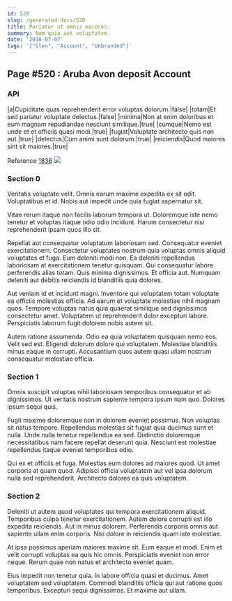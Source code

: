 ```yaml
---
id: 520
slug: /generated-docs/520
title: Pariatur ut omnis maiores.
summary: Nam quia aut voluptatem.
date: '2018-07-07'
tags: '["Glen", "Account", "Unbranded"]'
---
```


## Page #520 : Aruba Avon deposit Account
### API

|a|Cupiditate quas reprehenderit error voluptas dolorum.|false|
|totam|Et sed pariatur voluptate delectus.|false|
|minima|Non at enim doloribus et eum magnam repudiandae nesciunt similique.|true|
|cumque|Nemo est unde et et officiis quasi modi.|true|
|fugiat|Voluptate architecto quis non aut.|true|
|delectus|Cum animi sunt dolorum.|true|
|reiciendis|Quod maiores sint sit maiores.|true|

Reference [1836](/1836)
![](/assets/cats-0.jpg)

### Section 0
Veritatis voluptate velit. Omnis earum maxime expedita ex sit odit. Voluptatibus et id. Nobis aut impedit unde quia fugiat aspernatur sit.
 Vitae rerum itaque non facilis laborum tempora ut. Doloremque iste nemo tenetur et voluptas itaque odio odio incidunt. Harum consectetur nisi reprehenderit ipsam quos illo sit.
 Repellat aut consequatur voluptatum laboriosam sed. Consequatur eveniet exercitationem. Consectetur voluptates nostrum quia voluptas omnis aliquid voluptates et fuga.
Eum deleniti modi non. Ea deleniti repellendus laboriosam at exercitationem tenetur quisquam. Qui consequatur labore perferendis alias totam. Quis minima dignissimos. Et officia aut. Numquam deleniti aut debitis reiciendis id blanditiis quia dolores.
 Aut veniam id et incidunt magni. Inventore qui voluptatem totam voluptate ea officiis molestias officia. Ad earum et voluptate molestiae nihil magnam quos. Tempore voluptas natus quia quaerat similique sed dignissimos consectetur amet. Voluptatem ut reprehenderit dolor excepturi labore. Perspiciatis laborum fugit dolorem nobis autem sit.
 Autem ratione assumenda. Odio ea quia voluptatem quisquam nemo eos. Velit sed est. Eligendi dolorum dolore qui voluptatem. Molestiae blanditiis minus eaque in corrupti. Accusantium quos autem quasi ullam nostrum consequatur molestiae officia.
### Section 1
Omnis suscipit voluptas nihil laboriosam temporibus consequatur et ab dignissimos. Ut veritatis nostrum sapiente tempora ipsum nam quo. Dolores ipsum sequi quis.
 Fugit maxime doloremque non in dolorem eveniet possimus. Non voluptas sit natus tempore. Repellendus molestias sit fugiat quia ducimus sunt et nulla. Unde nulla tenetur repellendus ea sed. Distinctio doloremque necessitatibus nam facere repellat deserunt quia. Nesciunt est molestiae repellendus itaque eveniet temporibus odio.
 Qui ex et officiis et fuga. Molestias eum dolores ad maiores quod. Ut amet corporis at quam quod. Adipisci officia voluptatem aut vel ipsa dolorum nulla sed reprehenderit. Architecto dolores ea quis voluptatem.
### Section 2
Deleniti ut autem quod voluptates qui tempora exercitationem aliquid. Temporibus culpa tenetur exercitationem. Autem dolore corrupti est illo expedita reiciendis. Aut in minus dolorem. Perferendis corporis omnis aut sapiente ullam enim corporis. Nisi dolore in reiciendis quam iste molestiae.
 At ipsa possimus aperiam maiores maxime sit. Eum eaque et modi. Enim et velit corrupti voluptas ea quis hic omnis. Perspiciatis eveniet non error neque. Rerum quae non natus et architecto eveniet quam.
 Eius impedit non tenetur quia. In labore officia quasi et ducimus. Amet voluptatem sed voluptatem. Commodi blanditiis officia qui aut ratione quos temporibus. Excepturi sequi dignissimos. Et maxime aut ullam.
